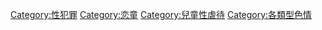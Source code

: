 {{Commons category|Child pornography}}
{{Catmore}}

[[Category:性犯罪|Category:性犯罪]]
[[Category:恋童|Category:恋童]]
[[Category:兒童性虐待|Category:兒童性虐待]]
[[Category:各類型色情|Category:各類型色情]]